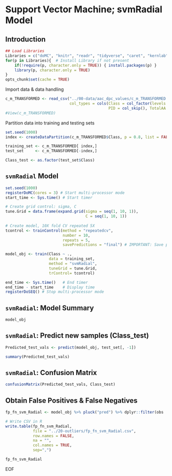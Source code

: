# Support Vector Machine; svmRadial Model

## Introduction

```r
## Load Libraries
Libraries = c("doMC", "knitr", "readr", "tidyverse", "caret", "kernlab")
for(p in Libraries){  # Install Library if not present
    if(!require(p, character.only = TRUE)) { install.packages(p) }
    library(p, character.only = TRUE)
}
opts_chunk$set(cache = TRUE)
```

Import data & data handling
```r
c_m_TRANSFORMED <- read_csv("../00-data/aac_dpc_values/c_m_TRANSFORMED.csv",
                            col_types = cols(Class = col_factor(levels = c("0","1")), 
                                             PID = col_skip(), TotalAA = col_skip()))
#View(c_m_TRANSFORMED)
```

Partition data into training and testing sets
```r
set.seed(1000)
index <- createDataPartition(c_m_TRANSFORMED$Class, p = 0.8, list = FALSE)

training_set <- c_m_TRANSFORMED[ index,]
test_set     <- c_m_TRANSFORMED[-index,]

Class_test <- as.factor(test_set$Class)
```

## `svmRadial` Model
```r
set.seed(1000)
registerDoMC(cores = 3) # Start multi-processor mode 
start_time <- Sys.time() # Start timer

# Create grid control: sigma, C
tune.Grid = data.frame(expand.grid(sigma = seq(1, 10, 1)),
                                   C = seq(1, 10, 1))
                                          
# Create model, 10X fold CV repeated 5X
tcontrol <- trainControl(method = "repeatedcv",
                         number = 10,
                         repeats = 5,
                         savePredictions = "final") # IMPORTANT: Save predictions for retreival

model_obj <- train(Class ~ .,
                   data = training_set,
                   method = "svmRadial",
                   tuneGrid = tune.Grid,
                   trControl= tcontrol)

end_time <- Sys.time()   # End timer
end_time - start_time    # Display time
registerDoSEQ() # Stop multi-processor mode 
```

## `svmRadial`: Model Summary
```r
model_obj
```

## `svmRadial`: Predict new samples (Class_test)
```r
Predicted_test_vals <- predict(model_obj, test_set[, -1])

summary(Predicted_test_vals)
```

## `svmRadial`: Confusion Matrix
```r
confusionMatrix(Predicted_test_vals, Class_test)
```

## Obtain False Positives & False Negatives

```r
fp_fn_svm_Radial <- model_obj %>% pluck("pred") %>% dplyr::filter(obs != pred)

# Write CSV in R
write.table(fp_fn_svm_Radial, 
            file = "../20-outliers/fp_fn_svm_Radial.csv", 
            row.names = FALSE, 
            na = "", 
            col.names = TRUE, 
            sep=",")

fp_fn_svm_Radial
```

EOF
